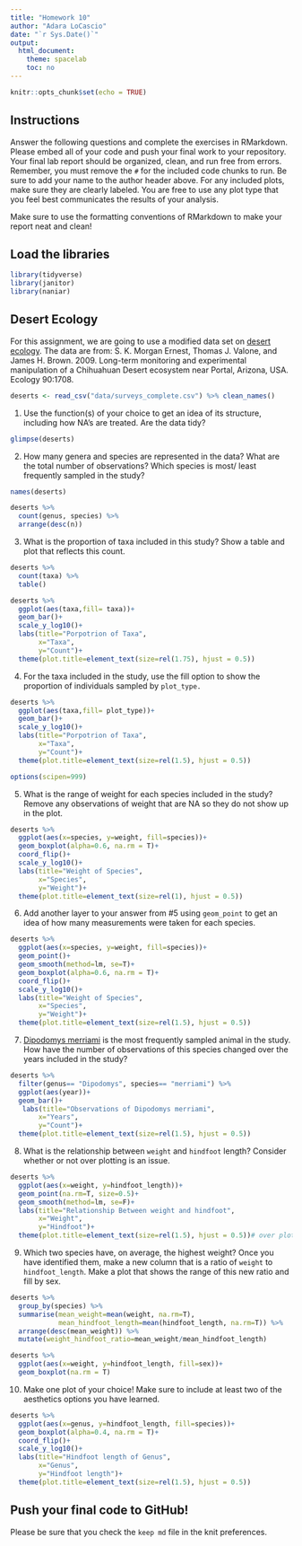 ---
title: "Homework 10"
author: "Adara LoCascio"
date: "`r Sys.Date()`"
output:
  html_document:
    theme: spacelab
    toc: no
---

```{r setup, include=FALSE}
knitr::opts_chunk$set(echo = TRUE)
```

## Instructions
Answer the following questions and complete the exercises in RMarkdown. Please embed all of your code and push your final work to your repository. Your final lab report should be organized, clean, and run free from errors. Remember, you must remove the `#` for the included code chunks to run. Be sure to add your name to the author header above. For any included plots, make sure they are clearly labeled. You are free to use any plot type that you feel best communicates the results of your analysis.  

Make sure to use the formatting conventions of RMarkdown to make your report neat and clean!  

## Load the libraries
```{r message=FALSE, warning=FALSE}
library(tidyverse)
library(janitor)
library(naniar)
``` 

## Desert Ecology
For this assignment, we are going to use a modified data set on [desert ecology](http://esapubs.org/archive/ecol/E090/118/). The data are from: S. K. Morgan Ernest, Thomas J. Valone, and James H. Brown. 2009. Long-term monitoring and experimental manipulation of a Chihuahuan Desert ecosystem near Portal, Arizona, USA. Ecology 90:1708.
```{r}
deserts <- read_csv("data/surveys_complete.csv") %>% clean_names()
```

1. Use the function(s) of your choice to get an idea of its structure, including how NA's are treated. Are the data tidy?  
```{r}
glimpse(deserts)
```


2. How many genera and species are represented in the data? What are the total number of observations? Which species is most/ least frequently sampled in the study?
```{r}
names(deserts)
```

```{r}
deserts %>% 
  count(genus, species) %>% 
  arrange(desc(n))

```


3. What is the proportion of taxa included in this study? Show a table and plot that reflects this count.
```{r}
deserts %>% 
  count(taxa) %>% 
  table()
```


```{r}
deserts %>% 
  ggplot(aes(taxa,fill= taxa))+
  geom_bar()+
  scale_y_log10()+
  labs(title="Porpotrion of Taxa", 
       x="Taxa",
       y="Count")+
  theme(plot.title=element_text(size=rel(1.75), hjust = 0.5))
```

4. For the taxa included in the study, use the fill option to show the proportion of individuals sampled by `plot_type.`
```{r}
deserts %>% 
  ggplot(aes(taxa,fill= plot_type))+
  geom_bar()+
  scale_y_log10()+
  labs(title="Porpotrion of Taxa", 
       x="Taxa",
       y="Count")+
  theme(plot.title=element_text(size=rel(1.5), hjust = 0.5))
```
```{r}
options(scipen=999)
```

5. What is the range of weight for each species included in the study? Remove any observations of weight that are NA so they do not show up in the plot.
```{r}
deserts %>% 
  ggplot(aes(x=species, y=weight, fill=species))+
  geom_boxplot(alpha=0.6, na.rm = T)+
  coord_flip()+
  scale_y_log10()+
  labs(title="Weight of Species", 
       x="Species",
       y="Weight")+
  theme(plot.title=element_text(size=rel(1), hjust = 0.5))
```

6. Add another layer to your answer from #5 using `geom_point` to get an idea of how many measurements were taken for each species.
```{r}
deserts %>% 
  ggplot(aes(x=species, y=weight, fill=species))+
  geom_point()+
  geom_smooth(method=lm, se=T)+
  geom_boxplot(alpha=0.6, na.rm = T)+
  coord_flip()+
  scale_y_log10()+
  labs(title="Weight of Species", 
       x="Species",
       y="Weight")+
  theme(plot.title=element_text(size=rel(1.5), hjust = 0.5))
```

7. [Dipodomys merriami](https://en.wikipedia.org/wiki/Merriam's_kangaroo_rat) is the most frequently sampled animal in the study. How have the number of observations of this species changed over the years included in the study?
```{r}
deserts %>% 
  filter(genus== "Dipodomys", species== "merriami") %>% 
  ggplot(aes(year))+
  geom_bar()+
   labs(title="Observations of Dipodomys merriami", 
       x="Years",
       y="Count")+
  theme(plot.title=element_text(size=rel(1.5), hjust = 0.5))
```

8. What is the relationship between `weight` and `hindfoot` length? Consider whether or not over plotting is an issue.
```{r}
deserts %>% 
  ggplot(aes(x=weight, y=hindfoot_length))+
  geom_point(na.rm=T, size=0.5)+
  geom_smooth(method=lm, se=F)+
  labs(title="Relationship Between weight and hindfoot", 
       x="Weight",
       y="Hindfoot")+
  theme(plot.title=element_text(size=rel(1.5), hjust = 0.5))# over plotting is an issue with this graph
```

9. Which two species have, on average, the highest weight? Once you have identified them, make a new column that is a ratio of `weight` to `hindfoot_length`. Make a plot that shows the range of this new ratio and fill by sex.
```{r}
deserts %>% 
  group_by(species) %>% 
  summarise(mean_weight=mean(weight, na.rm=T),
            mean_hindfoot_length=mean(hindfoot_length, na.rm=T)) %>% 
  arrange(desc(mean_weight)) %>% 
  mutate(weight_hindfoot_ratio=mean_weight/mean_hindfoot_length)
```

```{r}
deserts %>% 
  ggplot(aes(x=weight, y=hindfoot_length, fill=sex))+
  geom_boxplot(na.rm = T)
```

10. Make one plot of your choice! Make sure to include at least two of the aesthetics options you have learned.
```{r}
deserts %>% 
  ggplot(aes(x=genus, y=hindfoot_length, fill=species))+
  geom_boxplot(alpha=0.4, na.rm = T)+
  coord_flip()+
  scale_y_log10()+
  labs(title="Hindfoot length of Genus", 
       x="Genus",
       y="Hindfoot length")+
  theme(plot.title=element_text(size=rel(1.5), hjust = 0.5))
```

## Push your final code to GitHub!
Please be sure that you check the `keep md` file in the knit preferences. 